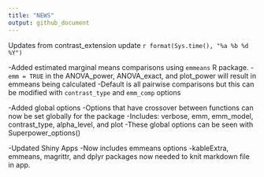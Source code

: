 ```yaml
---
title: "NEWS"
output: github_document
---
```


Updates from contrast_extension update `r format(Sys.time(), "%a %b %d %Y")`

-Added estimated marginal means comparisons using `emmeans` R package.
  -`emm = TRUE` in the ANOVA_power, ANOVA_exact, and plot_power will result in emmeans being calculated
  -Default is all pairwise comparisons but this can be modified with `contrast_type` and `emm_comp` options
  
-Added global options
  -Options that have crossover between functions can now be set globally for the package
  -Includes: verbose, emm, emm_model, contrast_type, alpha_level, and plot
  -These global options can be seen with Superpower_options()

-Updated Shiny Apps
  -Now includes emmeans options
  -kableExtra, emmeans, magrittr, and dplyr packages now needed to knit markdown file in app.